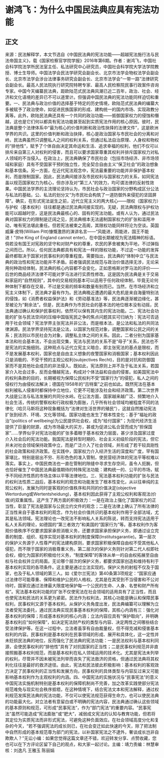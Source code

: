# 谢鸿飞：为什么中国民法典应具有宪法功能
## 正文
来源：民法解释学，本文节选自《中国民法典的宪法功能——超越宪法施行法与民法帝国主义》，载《国家检察官学院学报》2016年第6期。作者：谢鸿飞，中国社会科学院法学所民法室主任、私法研究中心研究员，中国社会科学院大学法学院教授、博士生导师。中国法学会民法学研究会副会长、北京市法学会物权法学会副会长、北京市法学会涉台法律事务研究会副会长、北京市法学会“一带一路”法律研究会副会长。最高人民法院执行研究院特聘专家、最高人民检察院民事行政案件咨询专家。中国今天编纂民法典，距欧陆范式民法典风潮已近二百年，政治、社会、经济和文化语境的差异已不可以道里计。但强调中国民法典的宪法功能同样迫切和重要。一、民法典与政治价值的选择基于特定的历史情境，欧陆范式民法典的编纂大多被赋予了政治使命，如促进民族国家的形成、建构统一的国内市场、实现政教分离等。此外，欧陆民法典还具有一个共同的政治功能——抵御国家权力的侵蚀和僭越，这也是它们何以都具有宪法功能甚至起到实质宪法作用的核心原因。彼时，民法典是整个法律体系中“最为核心的价值判断和政治性抉择的法律文件”，这是欧洲学界的共识。这里的价值判断和政治抉择，核心是政治国家与市民社会的分离和对峙。民法典虽然只调整私人之间的权利关系，但通过私法自治原理、人身权和物权的“排他性”，赋予了个体自由决定其命运和生活、追求幸福的权利，他们不仅可以排斥来自第三人对权利的侵害，而且可以要求国家尊重其权利并排斥国家权力对私人领域的不当侵入。在政治上，民法典确保了市民社会（包括市场经济、非市场领域和家庭）具有不受国家干预的独立性，完全契合自由主义“保卫社会”的政治想象和基本信条。另一方面，在近代宪法观念中，宪法最重要的功能并非保护基本权利，而是限制国家。因此，民法典间接涉及市民权利与国家权力的关系，如同宪法虽以规范国家权力为核心，但亦涉及对“第三人”的效力，均可谓法律的反射性效果。中国民法学界的主流理论坚持认为，市民社会与政治国家的分野构成区分公法与私法的基础，公、私法的划分又“为市民社会构筑了一道防御外来侵犯的坚固屏障”。确实，在形式宪法诞生之前，近代立宪主义的两大核心——限权（国家权力）与护权（基本权利）往往都是通过民法典间接实现的。无疑，民法典限权与护权功能可以超越时空，这是民法典最核心的、固有的宪法功能。或有人认为，通过民法典对国家权力的限制是迂阔之见，民法典根本无法遏制国家权力的扩张和滥用冲动，唯有宪法堪此重任。但若宪法被束之高阁，其限权功能同样将沦为空谈。英国威廉·皮特(William Pitt)慷慨激昂的演讲名言——“风能进，雨能进，国王不能进！”(the King of England cannot enter)，在中国长期被视为宪法精神的标语。倘若没有国王对宪政的坚守和对财产权的尊重，农民的茅舍被夷为平地，不过弹指之间而已。所以，任何民法典都具有和宪法一样的限权功能，不过这一功能的发挥最终都取决于国家对民事权利的尊重程度。需要指出，民法典的“体制中立”与民法典的政治性和宪法功能并不矛盾。前者强调民法规范与政治价值选择无涉，无论采用何种政经体制，民法典的核心内容都不会变化，正如恩格斯对罗马法的评价——后世的商品经济法律不可能对罗马法进行实质性修改。这是因为民法典是关于交易和家庭的“自然规则”，其中的交易规则基本可以适用于任何政经体制，毕竟无论何种体制下都存在交易，不过是交易的频率和数量有别而已。当然，在市场经济和立宪主义体制下，民法典才最有作为。民法典晚近遭遇的最大危机是来自海量特别法的侵蚀，如《消费者权益保护法》和《劳动基准法》等，民法典逐渐被边缘化，甚至被沦为“剩余法”。但是，民法典作为市民社会的基本法的地位根本没有动摇，民法典通过确认和保护民事权利，依然可以保有其内生的宪法功能。二、宪法社会功能的扩张与民法空间的压缩中国版宪民之争的焦点问题其实可归纳为：宪法可否适用于社会领域？宪法学界主张宪法并非公法，而是根本法，是公法和私法的共同法律渊源。民法学界坚持宪法是公法，以国家为规范对象，调整国家和公民之间的关系；民法则以市民社会为对象，调整私主体之间的关系。因此，二者分别为国家基本法和社会基本法，不会出现交集，宪法与民法的关系不是“母子”关系，民法也不是宪法的实施细则。这种观点与近代立宪主义暗合，即主张宪法的基点是限权，而不是发展基本权利，国家也是自由主义想象的夜警国家和消极国家；基本权利因此只是消极的、不受干预的主观公权利(subjectives Recht)，目的是对抗和防御国家而不是其他社会成员的非法侵入。既如此，宪法原则上并不及于私法关系，若国家介入社会过多，反而会僭越宪法，构成对个体法益和自由的侵害。如美国宪法中的权利条款的目的，长期被视为保障公民权利不受“国家行为”的侵犯，私人之间的侵权行为由侵权法解决；德国在1958年的“吕特案”之前也如此。既然宪法在基本权利被私人侵害时都保持中立地位，它更不可能涉及社会和经济政策。第二次世界大战是公法与私法发展的共同分水岭。在公法方面，国家越来越广泛、频繁地介入社会生活，传统的警察权和行政权极为膨胀，几乎所有社会领域均被程度不同的法律化（哈贝马斯将这种现象概括为“法律对生活世界的殖民”），这就自然推动宪法扩张到经济、环境、文化等领域。国家功能也发生了根本性变化：基于“福祉的政治”(politics of wellbeing)为公民提供社会权，成为“给付国家”；为现代经济生活提供了巨量的财源，成为市场最大的买方，甚或为促进公私合营而成为“担保国家”……学界似乎对宪法功能的扩张多着眼于基本权效力层面，甚少涉及国家过度介入社会后的宪法功能。我国宪法是转型时期的、社会主义初级阶段的宪法，但它并未对社会领域保持政策中立，而是广泛介入了社会领域，并形成了若干较具刚性的社会政策和经济政策。在实践中，国家权力介入经济生活的深度和广度，罕有国家堪比，特别是层出不穷、形形色色的准入管制，使民营经济体的宪法平等权难以落实。事实上，中国民商法也一直在管制的隙缝中寻求生存空间，虽令人扼腕，但也恰好催生了中国民法典最值期待的特殊宪法功能：建构统一的、公平的市场，赋予不同经济性质的市场主体以平等法律地位。三、宪法基本权利功能的扩张与民法的权利法性质二战后，基本权利的观念和功能发生了根本性变化，从以往单纯的主观公权利，发展为同时是客观的价值秩序和共同的价值决定(objective Wertordung或Wertentsheidung)，基本权利因此获得了主观公权利和客观法(价值)的双重属性。这产生了两方面的积极效力：一是在政治上强化了国家权力的正当性，彰显了宪法是国家与公民立约文件的观念；二是在法律上确认了所有法律的正当性来自于基本权利的观念，作为社会价值共识的基本权利作用于全部法域，尤其是私法领域。宪法理论也一改宪法不影响私人关系的陈说，转而支持宪法适用于私人关系的理论，如德国的“第三者效力”和美国的“国家行为”等。基本权利作为客观价值秩序不仅要求国家承担消极义务，还要求国家承担保护义务，即通过设立完善的制度、组织、程序实现对基本权利的制度保障(Institutsgarantie)。第一层次的保护义务源于人性尊严的宪法建构原则，要求国家积极保障自由权不受其他私人侵犯，而不限于国家的消极尊重义务。第二层次的保护义务则针对第二代人权即社会权，细化为国家的积极给付义务，“制度保障”的客体从单一的自由权拓展至自由权与社会权并立的局面。无论哪个层次的保护义务，都要求国家创造和维持有利于基本权利实现的各项条件。这主要是通过立法实现的。保护义务的射程不仅及于国家，也及于私人领域的第三人。如《爱尔兰宪法》第40条第3项规定：“国家应通过法律尽可能尊重、保障和维护公民的人格权。尤其是在其受到不当侵害和不公对待时，国家应通过法律最大限度地保护每一个公民的生命、人身、名誉和财产所有权”。宪法基本权利功能的扩张不仅使宪法在社会领域的适用具有了正当性，而且也使宪法和民法的关系更为紧密。民法作为权利法，其核心功能是确认和保障民事权利，民事权利又源于基本权利。从保护义务角度出发，民法典编纂可以理解为立法者受宪法委托，通过民法典实现民事基本权利的保障，其核心内涵有三：强化对基本权利的保障；形成基本权利的核心内涵；立法内容应具有“保护取向”，并明确基本权利应“如何保障”，如决定宪法财产权的类型与内容、决定两性之间哪些结合受法律保护等。在这一过程中，立法者虽享有自由裁量权，但不得克减和侵害基本权利的内容。民事权利是基本权利在民事领域的形成、展开和具体化，这一定性并未贬损民法典的地位，反而强化了民法典的宪法功能：一是民法权利与基本权利同源，会使民事权利的“排他性”具有了对抗国家的正当性；二是民事权利规范并非直接照搬基本权利规范，而是基本权利在私人领域运用的技术化。尤其是宪法未列举的权利，尽管并不因未被宪法列举而丧失了宪法救济的资格，但通过民法典将其权利化往往是最好的救济途径。由此，宪法和民法彼此积极影响：基本权利的客观效力决定了民事权利的正当性和发展方向，民事权利的具体类型与内容反过来又可能影响基本权利作为主观权利的内涵。四、中国宪法的实施状况与“民事宪法”的意义中国宪法实施机制特别是基本权利的保障机制尚不完善，加之改革实践使部分宪法规范难免与现实社会秩序抵牾，在这种情境下，结合宪法文本和宪法解释，通过权利规范发挥民法典的宪法功能，不仅可以使宪法规范获得生命力，也可以使民法典的功能最大化。对立法者有意留白或不明确的宪法内容，民法典通过确认这些领域的基本原则和规范，可形成“民事宪法”，作为“部门宪法”的重要内容。“民事宪法”虽然可能造成“宪法膨胀”或“肥大”，减弱成文宪法的认知与教育功能，但若将其定位为实质宪法而非形式宪法，可避免这种负面效应。在社会领域高度分化和复杂的今天，“若不强调宪法的成长则已，在社会变迁如此快速的今天，除了把法制中自然形成的基本规范尊为部门的宪法，以补国家宪法之不逮外，奢谈成长岂非自欺欺人？”无讼小编：如果您觉得这篇文章还不错，欢迎转发分享、点赞收藏，您也可以在下方评论区留下自己的观点，和大家一起讨论。主编：靖力责编：林慧审核：刘逸凡 王雅玉 陈丽娟 
